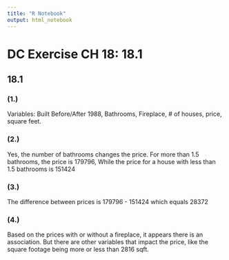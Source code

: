 ---
title: "R Notebook"
output: html_notebook
---

# DC Exercise CH 18: 18.1


## 18.1

### (1.)

Variables: Built Before/After 1988, Bathrooms, Fireplace, # of houses, price, square feet.

### (2.)

Yes, the number of bathrooms changes the price. For more than 1.5 bathrooms, the price is 179796, While the price for a house with less than 1.5 bathrooms is 151424

### (3.)

The difference between prices is 179796 - 151424 which equals
28372

### (4.)

Based on the prices with or without a fireplace, it appears there is an association.  But there are other variables that impact the price, like the square footage being more or less than 2816 sqft.